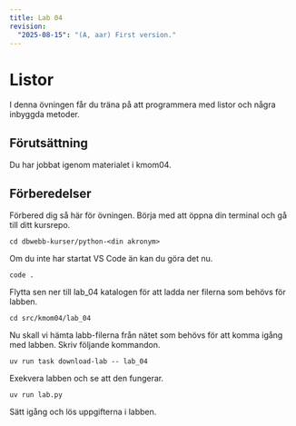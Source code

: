 ```yaml
---
title: Lab 04
revision:
  "2025-08-15": "(A, aar) First version."
---
```



# Listor

I denna övningen får du träna på att programmera med listor och några inbyggda metoder.

## Förutsättning

Du har jobbat igenom materialet i kmom04.

## Förberedelser

Förbered dig så här för övningen. Börja med att öppna din terminal och gå till ditt kursrepo.

```
cd dbwebb-kurser/python-<din akronym>
```

Om du inte har startat VS Code än kan du göra det nu.

```
code .
```

Flytta sen ner till lab_04 katalogen för att ladda ner filerna som behövs för labben.

```
cd src/kmom04/lab_04
```

Nu skall vi hämta labb-filerna från nätet som behövs för att komma igång med labben. Skriv följande kommandon.

```
uv run task download-lab -- lab_04
```


Exekvera labben och se att den fungerar.

```
uv run lab.py
```

Sätt igång och lös uppgifterna i labben.

